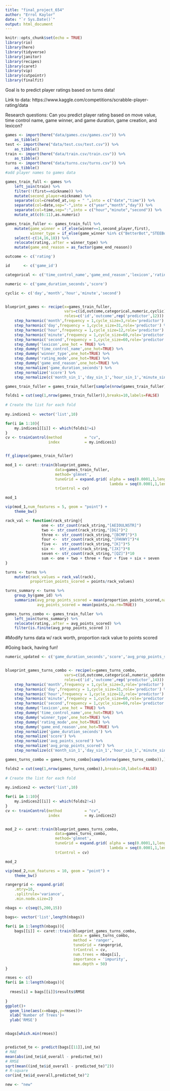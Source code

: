 ```yaml
---
title: "final_project_654"
author: "Errol Kaylor"
date: "`r Sys.Date()`"
output: html_document
---
```


```r
knitr::opts_chunk$set(echo = TRUE)
library(rio)
library(here)
library(tidyverse)
library(janitor)
library(recipes)
library(caret)
library(vip)
library(cutpointr)
library(finalfit)
```
Goal is to predict player ratings based on turns data! 

Link to data: https://www.kaggle.com/competitions/scrabble-player-rating/data

Research questions: Can you predict player rating based on move value, time control name, game winner, and game duration, game creation, and lexicon?
```r
games <- import(here("data/games.csv/games.csv")) %>% 
    as_tibble()
test <- import(here("data/test.csv/test.csv")) %>% 
    as_tibble()
train <- import(here("data/train.csv/train.csv")) %>% 
    as_tibble()
turns <- import(here("data/turns.csv/turns.csv")) %>% 
    as_tibble() 
#add player names to games data

games_train_full <- games %>% 
    left_join(train) %>% 
    filter(!(first==nickname)) %>% 
    mutate(second_player=nickname) %>% 
    separate(col=created_at,sep = " ",into = c("date","time")) %>% 
    separate(col=date,sep="-",into = c("year","month","day")) %>% 
    separate(col=time,sep=":",into = c("hour","minute","second")) %>% 
    mutate_at(c(6:11),as.numeric)

games_train_fuller <- games_train_full %>% 
    mutate(game_winner = if_else(winner==1,second_player,first),
           winner_type = if_else(game_winner %in% c("BetterBot","STEEBot","HastyBot"),"Bot","Human")) %>% 
    select(-c(14,16,18)) %>% 
    relocate(rating,.after = winner_type) %>% 
    mutate(game_end_reason = as_factor(game_end_reason))

outcome <- c('rating')

id      <- c('game_id')

categorical <- c('time_control_name','game_end_reason','lexicon','rating_mode','winner_type')

numeric <- c('game_duration_seconds','score')

cyclic <- c('day','month','hour','minute','second')


blueprint_games <- recipe(x=games_train_fuller,
                          vars=c(id,outcome,categorical,numeric,cyclic),
                          roles=c('id','outcome',rep('predictor',12))) %>% 
    step_harmonic('month',frequency = 1,cycle_size=3,role='predictor') %>%
    step_harmonic('day',frequency = 1,cycle_size=31,role='predictor') %>%
    step_harmonic('hour',frequency = 1,cycle_size=12,role='predictor') %>%
    step_harmonic('minute',frequency = 1,cycle_size=60,role='predictor') %>%
    step_harmonic('second',frequency = 1,cycle_size=60,role='predictor') %>%
    step_dummy('lexicon',one_hot = TRUE) %>% 
    step_dummy('time_control_name',one_hot=TRUE) %>%
    step_dummy('winner_type',one_hot=TRUE) %>% 
    step_dummy('rating_mode',one_hot=TRUE) %>% 
    step_dummy('game_end_reason',one_hot=TRUE) %>% 
    step_normalize('game_duration_seconds') %>% 
    step_normalize('score') %>% 
    step_normalize(c('month_sin_1','day_sin_1','hour_sin_1','minute_sin_1','second_sin_1','month_cos_1','day_cos_1','hour_cos_1','minute_cos_1','second_cos_1'))


```

```r
games_train_fuller = games_train_fuller[sample(nrow(games_train_fuller)),]   

folds1 = cut(seq(1,nrow(games_train_fuller)),breaks=10,labels=FALSE)
  
# Create the list for each fold 
      
my.indices1 <- vector('list',10)

for(i in 1:10){
    my.indices1[[i]] <- which(folds1!=i)
}
cv <- trainControl(method          = "cv",
                   index           = my.indices1)


ff_glimpse(games_train_fuller)

mod_1 <- caret::train(blueprint_games,
                      data=games_train_fuller,
                      method='glmnet',
                      tuneGrid = expand.grid( alpha = seq(0.0001,1,length = 20),
                                              lambda = seq(0.0001,1,length = 20)),
                      trControl = cv)

mod_1

vip(mod_1,num_features = 5, geom = "point") +
    theme_bw()
```


```r
rack_val <- function(rack_string){
                one <- str_count(rack_string,"[AEIOULNSTR]")
                two <- str_count(rack_string,"[DG]")*2
                three <- str_count(rack_string,"[BCMP]")*3
                four <-  str_count(rack_string,"[FHVWY]")*4
                five <-  str_count(rack_string,"[K]")*5
                six <-  str_count(rack_string,"[JX]")*8
                seven <- str_count(rack_string,"[QZ]")*10
                sum <- one + two + three + four + five + six + seven
}

turns <- turns %>% 
    mutate(rack_values = rack_val(rack),
           proportion_points_scored = points/rack_values)

turns_summary <- turns %>% 
    group_by(game_id) %>% 
    summarize(avg_prop_points_scored = mean(proportion_points_scored,na.rm=TRUE),
              avg_points_scored = mean(points,na.rm=TRUE))

games_turns_combo <- games_train_fuller %>% 
    left_join(turns_summary) %>% 
    relocate(rating,.after = avg_points_scored) %>% 
    filter(is.finite(avg_prop_points_scored ))


```

#Modify turns data w/ rack worth, proportion rack value to points scored

#Going back, having fun!
```r
numeric_updated <- c('game_duration_seconds','score','avg_prop_points_scored','avg_points_scored')


blueprint_games_turns_combo <- recipe(x=games_turns_combo,
                          vars=c(id,outcome,categorical,numeric_updated,cyclic),
                          roles=c('id','outcome',rep('predictor',14))) %>% 
    step_harmonic('month',frequency = 1,cycle_size=3,role='predictor') %>%
    step_harmonic('day',frequency = 1,cycle_size=31,role='predictor') %>%
    step_harmonic('hour',frequency = 1,cycle_size=12,role='predictor') %>%
    step_harmonic('minute',frequency = 1,cycle_size=60,role='predictor') %>%
    step_harmonic('second',frequency = 1,cycle_size=60,role='predictor') %>%
    step_dummy('lexicon',one_hot = TRUE) %>% 
    step_dummy('time_control_name',one_hot=TRUE) %>%
    step_dummy('winner_type',one_hot=TRUE) %>% 
    step_dummy('rating_mode',one_hot=TRUE) %>% 
    step_dummy('game_end_reason',one_hot=TRUE) %>% 
    step_normalize('game_duration_seconds') %>% 
    step_normalize('score') %>% 
    step_normalize('avg_points_scored') %>% 
    step_normalize('avg_prop_points_scored') %>% 
    step_normalize(c('month_sin_1','day_sin_1','hour_sin_1','minute_sin_1','second_sin_1','month_cos_1','day_cos_1','hour_cos_1','minute_cos_1','second_cos_1'))

games_turns_combo = games_turns_combo[sample(nrow(games_turns_combo)),]   

folds2 = cut(seq(1,nrow(games_turns_combo)),breaks=10,labels=FALSE)
  
# Create the list for each fold 
      
my.indices2 <- vector('list',10)

for(i in 1:10){
    my.indices2[[i]] <- which(folds2!=i)
}
cv <- trainControl(method          = "cv",
                   index           = my.indices2)


mod_2 <- caret::train(blueprint_games_turns_combo,
                      data=games_turns_combo,
                      method='glmnet',
                      tuneGrid = expand.grid( alpha = seq(0.0001,1,length = 20),
                                              lambda = seq(0.0001,1,length = 20)),
                      trControl = cv)

mod_2

vip(mod_2,num_features = 10, geom = "point") +
    theme_bw()

```

```r
rangergrid <- expand.grid(
    .mtry=10,
    .splitrule='variance',
    .min.node.size=2)

nbags <- c(seq(5,200,15))

bags<- vector('list',length(nbags))

for(i in 1:length(nbags)){
    bags[[i]] <- caret::train(blueprint_games_turns_combo,
                              data = games_turns_combo,
                              method = 'ranger',
                              tuneGrid = rangergrid,
                              trControl = cv,
                              num.trees = nbags[i],
                              importance = 'impurity',
                              max.depth = 50)
}
```

```r
rmses <- c()
for(i in 1:length(nbags)){
  
  rmses[i] = bags[[i]]$results$RMSE
  
}
ggplot()+
  geom_line(aes(x=nbags,y=rmses))+
  xlab('Number of Trees')+
  ylab('RMSE')


nbags[which.min(rmses)]


predicted_te <- predict(bags[[11]],ind_te)
# MAE
mean(abs(ind_te$id_overall - predicted_te))
# RMSE
sqrt(mean((ind_te$id_overall - predicted_te)^2))
# R-square
cor(ind_te$id_overall,predicted_te)^2
```
```r
new <- "new"
```


